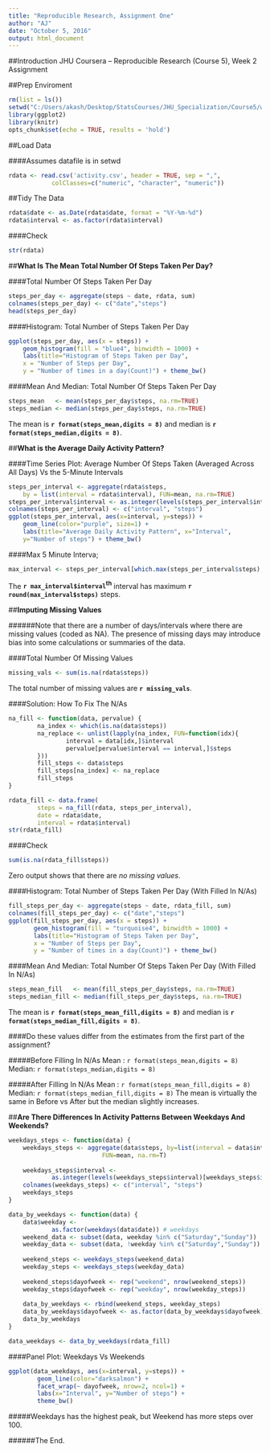 ---
title: "Reproducible Research, Assignment One"
author: "AJ"
date: "October 5, 2016"
output: html_document
---

##Introduction
JHU Coursera -- Reproducible Research (Course 5), Week 2 Assignment

##Prep Enviroment
```{r}
rm(list = ls())
setwd("C:/Users/akash/Desktop/StatsCourses/JHU_Specialization/Course5/w2")
library(ggplot2)
library(knitr)
opts_chunk$set(echo = TRUE, results = 'hold')
```

##Load Data

####Assumes datafile is in setwd
```{r}
rdata <- read.csv('activity.csv', header = TRUE, sep = ",",                   
            colClasses=c("numeric", "character", "numeric"))
```

##Tidy The Data
```{r}
rdata$date <- as.Date(rdata$date, format = "%Y-%m-%d")
rdata$interval <- as.factor(rdata$interval)
```

####Check
```{r}
str(rdata)
```

##**What Is The Mean Total Number Of Steps Taken Per Day?**

####Total Number Of Steps Taken Per Day
```{r}
steps_per_day <- aggregate(steps ~ date, rdata, sum)
colnames(steps_per_day) <- c("date","steps")
head(steps_per_day)
```

####Histogram: Total Number of Steps Taken Per Day
```{r}
ggplot(steps_per_day, aes(x = steps)) + 
    geom_histogram(fill = "blue4", binwidth = 1000) + 
    labs(title="Histogram of Steps Taken per Day",
    x = "Number of Steps per Day",
    y = "Number of times in a day(Count)") + theme_bw() 
```

####Mean And Median: Total Number Of Steps Taken Per Day
```{r}
steps_mean   <- mean(steps_per_day$steps, na.rm=TRUE)
steps_median <- median(steps_per_day$steps, na.rm=TRUE)
```
The mean is **`r format(steps_mean,digits = 8)`** and median is **`r format(steps_median,digits = 8)`**.

##**What is the Average Daily Activity Pattern?**

####Time Series Plot: Average Number Of Steps Taken (Averaged Across All Days) Vs the 5-Minute Intervals
```{r}
steps_per_interval <- aggregate(rdata$steps, 
    by = list(interval = rdata$interval), FUN=mean, na.rm=TRUE)
steps_per_interval$interval <- as.integer(levels(steps_per_interval$interval)[steps_per_interval$interval])
colnames(steps_per_interval) <- c("interval", "steps")
ggplot(steps_per_interval, aes(x=interval, y=steps)) + 
    geom_line(color="purple", size=1) +  
    labs(title="Average Daily Activity Pattern", x="Interval",
    y="Number of steps") + theme_bw()
```

####Max 5 Minute Interva;
```{r}
max_interval <- steps_per_interval[which.max(steps_per_interval$steps),]
```
The **`r max_interval$interval`<sup>th</sup>** interval has maximum **`r round(max_interval$steps)`** steps.

##**Imputing Missing Values**

######Note that there are a number of days/intervals where there are missing values (coded as NA). The presence of missing days may introduce bias into some calculations or summaries of the data.

####Total Number Of Missing Values
```{r}
missing_vals <- sum(is.na(rdata$steps))
```
The total number of missing values are **`r missing_vals`**.

####Solution: How To Fix The N/As

```{r}
na_fill <- function(data, pervalue) {
        na_index <- which(is.na(data$steps))
        na_replace <- unlist(lapply(na_index, FUN=function(idx){
                interval = data[idx,]$interval
                pervalue[pervalue$interval == interval,]$steps
        }))
        fill_steps <- data$steps
        fill_steps[na_index] <- na_replace
        fill_steps
}

rdata_fill <- data.frame(  
        steps = na_fill(rdata, steps_per_interval),  
        date = rdata$date,  
        interval = rdata$interval)
str(rdata_fill)
```

####Check

```{r}
sum(is.na(rdata_fill$steps))
```
Zero output shows that there are *no missing values*.

####Histogram: Total Number of Steps Taken Per Day (With Filled In N/As)
```{r}
fill_steps_per_day <- aggregate(steps ~ date, rdata_fill, sum)
colnames(fill_steps_per_day) <- c("date","steps")
ggplot(fill_steps_per_day, aes(x = steps)) + 
       geom_histogram(fill = "turquoise4", binwidth = 1000) + 
       labs(title="Histogram of Steps Taken per Day", 
       x = "Number of Steps per Day", 
       y = "Number of times in a day(Count)") + theme_bw() 

```

####Mean And Median: Total Number Of Steps Taken Per Day (With Filled In N/As)
```{r}
steps_mean_fill   <- mean(fill_steps_per_day$steps, na.rm=TRUE)
steps_median_fill <- median(fill_steps_per_day$steps, na.rm=TRUE)
```
The mean is **`r format(steps_mean_fill,digits = 8)`** and median is **`r format(steps_median_fill,digits = 8)`**.

####Do these values differ from the estimates from the first part of the assignment?

#####Before Filling In N/As
    Mean  : `r format(steps_mean,digits = 8)`
    Median: `r format(steps_median,digits = 8)`
    
    
#####After Filling In N/As
    Mean  : `r format(steps_mean_fill,digits = 8)`
    Median: `r format(steps_median_fill,digits = 8)`
The mean is virtually the same in Before vs After but the median slightly increases.  

##**Are There Differences In Activity Patterns Between Weekdays And Weekends?**

```{r}
weekdays_steps <- function(data) {
    weekdays_steps <- aggregate(data$steps, by=list(interval = data$interval),
                          FUN=mean, na.rm=T)
 
    weekdays_steps$interval <- 
            as.integer(levels(weekdays_steps$interval)[weekdays_steps$interval])
    colnames(weekdays_steps) <- c("interval", "steps")
    weekdays_steps
}

data_by_weekdays <- function(data) {
    data$weekday <- 
            as.factor(weekdays(data$date)) # weekdays
    weekend_data <- subset(data, weekday %in% c("Saturday","Sunday"))
    weekday_data <- subset(data, !weekday %in% c("Saturday","Sunday"))
    
    weekend_steps <- weekdays_steps(weekend_data)
    weekday_steps <- weekdays_steps(weekday_data)
    
    weekend_steps$dayofweek <- rep("weekend", nrow(weekend_steps))
    weekday_steps$dayofweek <- rep("weekday", nrow(weekday_steps))
    
    data_by_weekdays <- rbind(weekend_steps, weekday_steps)
    data_by_weekdays$dayofweek <- as.factor(data_by_weekdays$dayofweek)
    data_by_weekdays
}

data_weekdays <- data_by_weekdays(rdata_fill)
```
####Panel Plot: Weekdays Vs Weekends
```{r plot_weekdays}
ggplot(data_weekdays, aes(x=interval, y=steps)) + 
        geom_line(color="darksalmon") + 
        facet_wrap(~ dayofweek, nrow=2, ncol=1) +
        labs(x="Interval", y="Number of steps") +
        theme_bw()

```

#####Weekdays has the highest peak, but Weekend has more steps over 100. 

######The End.






